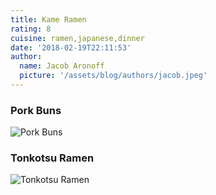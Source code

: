 ```yaml
---
title: Kame Ramen
rating: 8
cuisine: ramen,japanese,dinner
date: '2018-02-19T22:11:53'
author:
  name: Jacob Aronoff
  picture: '/assets/blog/authors/jacob.jpeg'
---
```


### Pork Buns
![Pork Buns](/blog/kame-ramen1.jpg)
### Tonkotsu Ramen
![Tonkotsu Ramen](/blog/kame-ramen.jpg)
